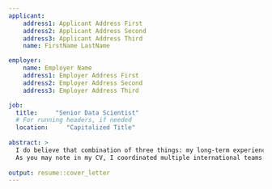 ```yaml
---
applicant:
    address1: Applicant Address First
    address2: Applicant Address Second
    address3: Applicant Address Third
    name: FirstName LastName

employer:
    name: Employer Name
    address1: Employer Address First
    address2: Employer Address Second
    address3: Employer Address Third

job:
  title:     "Senior Data Scientist"
  # For running headers, if needed
  location:     "Capitalized Title"
  
abstract: >
  I do believe that combination of three things: my long-term experience as a Data Scientist, extensive knowledge of Machine Learning algorithms and tooling as well as talent for gaining new domain knowledge very fast makes me the right candidate for this position. 
  As you may note in my CV, I coordinated multiple international teams and produced high quality localized websites. For several years I was taking care of the customer needs by providing and delivering professional, helpful, high quality service and assistance before, during, and after the customer's requirements are met. My various roles within Internet related companies were all focused on customer satisfaction. I have always been trying to understand consumer's needs in order to provide the best service. French native who lived and worked in many different places, 
  
output: resume::cover_letter
---
```


